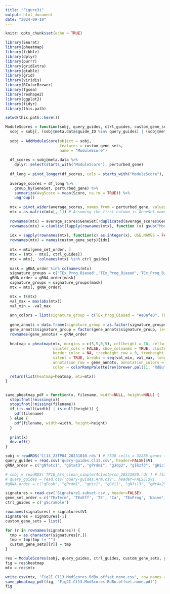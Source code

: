 ```yaml
---
title: "Figure3i"
output: html_document
date: "2024-09-19"
---
```


```r
knitr::opts_chunk$set(echo = TRUE)
```

```r
library(Seurat)
library(pheatmap)
library(tibble)
library(dplyr)
library(purrr)
library(gridExtra)
library(gtable)
library(grid)
library(viridis)
library(RColorBrewer)
library(fgsea)
library(reshape2)
library(ggplot2)
library(tidyr)
library(this.path)

setwd(this.path::here())
```

```r
ModuleScores = function(sobj, query_guides, ctrl_guides, custom_gene_sets, gene_set_order, gRNA_order) {
  sobj = sobj[, (sobj@meta.data$guide_ID %in% query_guides) | (sobj@meta.data$perturbed_gene == 'gScramble')] 
  
  sobj = AddModuleScore(object = sobj, 
                        features = custom_gene_sets,
                        name = "ModuleScore")
  
  df_scores = sobj@meta.data %>% 
    dplyr::select(starts_with("ModuleScore"), perturbed_gene)
  
  df_long = pivot_longer(df_scores, cols = starts_with("ModuleScore"), names_to = "GeneSet", values_to = "Score")
  
  average_scores = df_long %>%
    group_by(GeneSet, perturbed_gene) %>%
    summarize(AvgScore = mean(Score, na.rm = TRUE)) %>%
    ungroup()
  
  mtx = pivot_wider(average_scores, names_from = perturbed_gene, values_from = AvgScore)
  mtx = as.matrix(mtx[,-1]) # Assuming the first column is GeneSet names
  
  rownames(mtx) = average_scores$GeneSet[!duplicated(average_scores$GeneSet)]
  rownames(mtx) = c(unlist(lapply(rownames(mtx), function (x) gsub("ModuleScore", "", x))))
  
  idx = sapply(rownames(mtx), function(x) as.integer(x), USE.NAMES = FALSE)
  rownames(mtx) = names(custom_gene_sets)[idx]
  
  mtx = mtx[gene_set_order, ]
  mtx = (mtx - mtx[, ctrl_guides])
  mtx = mtx[, !colnames(mtx) %in% ctrl_guides]
  
  mask = gRNA_order %in% colnames(mtx)
  signature_groups = c('TEx_Prog_Biased','TEx_Prog_Biased','TEx_Prog_Biased','TEx_Eff_Biased','TEx_Eff_Biased','TEx_Eff_Biased','TEx_Eff_Biased', 'TEx_Eff_Biased','TEx_Eff_Biased','TEx_Eff_Biased','TEx_Eff_Biased','TEx_Eff_Biased','TEx_Eff_Biased','TEx_Eff_Biased','TEx_Eff_Biased','TEx_Eff_Biased', 'TEx_Eff_Biased', 'TEx_Eff_Biased')
  gRNA_order = gRNA_order[mask]
  signature_groups = signature_groups[mask]
  mtx = mtx[, gRNA_order]

  mtx = t(mtx)
  val_max = max(abs(mtx))
  val_min = -val_max
  
  ann_colors = list(signature_group = c(TEx_Prog_Biased = "#e0afe0", TEx_Eff_Biased = "#91a3cc"))
  
  gene_annots = data.frame(signature_group = as.factor(signature_groups))
  gene_annots$signature_group = factor(gene_annots$signature_group, levels=unique(gene_annots$signature_group))
  rownames(gene_annots) = gRNA_order
  
  heatmap = pheatmap(mtx, margins = c(5,5,0,5), cellheight = 10, cellwidth = 14,
                     cluster_cols = FALSE, show_colnames = TRUE, cluster_rows = FALSE, gaps_row = c(3),
                     border_color = NA, treeheight_row = 0, treeheight_col = 0, fontsize_col = 8, angle_col = '315',
                     silent = TRUE, breaks = seq(val_min, val_max, length.out = 101), gaps_col = c(1, 4),
                     annotation_row = gene_annots, annotation_colors = ann_colors, annotation_names_row = FALSE,
                     color = colorRampPalette(rev(brewer.pal(11, "RdBu")))(100))

  return(list(heatmap=heatmap, mtx=mtx))
}


save_pheatmap_pdf = function(x, filename, width=NULL, height=NULL) {
  stopifnot(!missing(x))
  stopifnot(!missing(filename))
  if (is.null(width) | is.null(height)) {
    pdf(filename)
  } else {
    pdf(filename, width=width, height=height)
  }
  
  print(x)
  dev.off()
}
```

```r
sobj = readRDS('Cl13_23TP04_20231010.rds') # 7538 cells x 32285 genes (2000 var.); gScramble-2, gScramble-4
query_guides = read.csv('query-guides.Cl13.csv', header=FALSE)$V1
gRNA_order = c("gNfatc1", "gStat3", "gPrdm1", "gJdp2", "gIkzf3", "gHic1", "gZbtb49", "gNr4a2", "gNfil3", "gZfp324", "gIrf8", "gPrdm4", "gZscan20", "gFoxd2", "gEtv5", "gGfi1", "gArid3a", "gHinfp")

# sobj = readRDS('TP16_Arm_clean_simpler4clustersn_20231020.rds') # 7538 cells x 32285 genes (2000 var.); gScramble-4
# query_guides = read.csv('query-guides.Arm.csv', header=FALSE)$V1
#gRNA_order = c("gFosb", "gPrdm1", "gHic1", "gGfi1", "gNfil3", "gNr4a2", "gIkzf3", "gStat3", "gTfdp1", "gIrf8", "gZfp324", "gZscan20", "gNfatc1", "gZfp410", "gJdp2", "gArid3a", "gEtv5")

signatures = read.csv('Signature1.subset.csv', header=FALSE)
gene_set_order = c('TExTerm', 'TExEff', 'TE', 'Ca', 'TExProg', 'Naive')
ctrl_guides = c('gScramble')

rownames(signatures) = signatures$V1
signatures = signatures[-1]
custom_gene_sets = list()

for (r in rownames(signatures)) {
  tmp = as.character(signatures[r,])
  tmp = tmp[tmp != ""]
  custom_gene_sets[[r]] = tmp
}

res = ModuleScores(sobj, query_guides, ctrl_guides, custom_gene_sets, gene_set_order, gRNA_order)
fig = res$heatmap
mtx = res$mtx

write.csv(mtx, 'Fig2I.Cl13.ModScores.RdBu.offset.none.csv', row.names = TRUE)
save_pheatmap_pdf(fig, 'Fig2I.Cl13.ModScores.RdBu.offset.none.pdf')
fig
```


